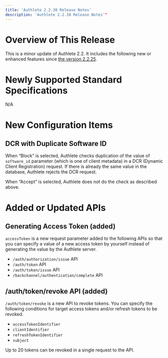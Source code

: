 ```yaml
---
title: 'Authlete 2.2.30 Release Notes'
description: 'Authlete 2.2.30 Release Notes'"
---
```


# Overview of This Release

This is a minor update of Authlete 2.2. It includes the following new or enhanced features since [the version 2.2.25](../2.2.25).

# Newly Supported Standard Specifications

N/A

# New Configuration Items

## DCR with Duplicate Software ID

When “Block” is selected, Authlete checks duplication of the value of `software_id` parameter (which is one of client metadata) in a DCR (Dynamic Client Registration) request. If there is already the same value in the database, Authlete rejects the DCR request.

When “Accept” is selected, Authlete does not do the check as described above.

# Added or Updated APIs

## Generating Access Token (added)

`accessToken` is a new request parameter added to the following APIs so that you can specify a value of a new access token by yourself instead of generating the value by the Authlete server.

- `/auth/authorization/issue` API
- `/auth/token` API
- `/auth/token/issue` API
- `/backchannel/authentication/complete` API

## /auth/token/revoke API (added)

`/auth/token/revoke` is a new API to revoke tokens. You can specify the following conditions for target access tokens and/or refresh tokens to be revoked.

- `accessTokenIdentifier`
- `clientIdentifier`
- `refreshTokenIdentifier`
- `subject`

Up to 20 tokens can be revoked in a single request to the API.
